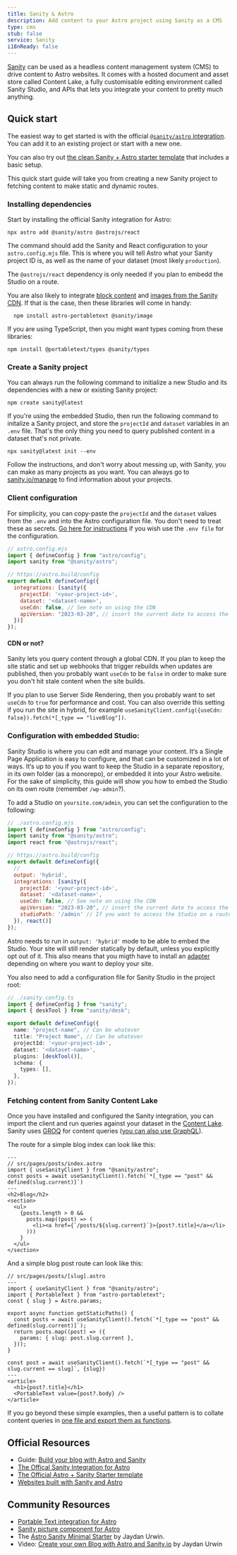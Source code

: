 ```yaml
---
title: Sanity & Astro
description: Add content to your Astro project using Sanity as a CMS
type: cms
stub: false
service: Sanity
i18nReady: false
---
```



[Sanity](http://sanity.io) can be used as a headless content management system (CMS) to drive content to Astro websites. It comes with a hosted document and asset store called Content Lake, a fully customisable editing environment called Sanity Studio, and APIs that lets you integrate your content to pretty much anything.

## Quick start

The easiest way to get started is with the official [`@sanity/astro` integration][astro-sanity]. You can add it to an existing project or start with a new one.

You can also try out [the clean Sanity + Astro starter template][starter] that includes a basic setup.

This quick start guide will take you from creating a new Sanity project to fetching content to make static and dynamic routes.

### Installing dependencies

Start by installing the official Sanity integration for Astro:

```shell
npx astro add @sanity/astro @astrojs/react
```

The command should add the Sanity and React configuration to your `astro.config.mjs` file. This is where you will tell Astro what your Sanity project ID is, as well as the name of your dataset (most likely `production`).

The `@astrojs/react` dependency is only needed if you plan to embedd the Studio on a route.

You are also likely to integrate [block content][portabletext] and [images from the Sanity CDN][asset-pipeline]. If that is the case, then these libraries will come in handy:


```shell
  npm install astro-portabletext @sanity/image
```

If you are using TypeScript, then you might want types coming from these libraries:

```shell
npm install @portabletext/types @sanity/types
```

### Create a Sanity project

You can always run the following command to initialize a new Studio and its dependencies with a new or existing Sanity project:

```shell
npm create sanity@latest
```

If you're using the embedded Studio, then run the following command to initalize a Sanity project, and store the `projectId` and `dataset` variables in an `.env` file. That's the only thing you need to query published content in a dataset that's not private.

```shell
npx sanity@latest init --env
```

Follow the instructions, and don't worry about messing up, with Sanity, you can make as many projects as you want. You can always go to [sanity.io/manage][manage] to find information about your projects.

### Client configuration

For simplicity, you can copy-paste the `projectId` and the `dataset` values from the `.env` and into the Astro configuration file. You don't need to treat these as secrets. [Go here for instructions][env-config] if you wish use the `.env file` for the configuration.

```javascript
// astro.config.mjs
import { defineConfig } from "astro/config";
import sanity from "@sanity/astro";

// https://astro.build/config
export default defineConfig({
  integrations: [sanity({
    projectId: '<your-project-id>',
    dataset: '<dataset-name>',
    useCdn: false, // See note on using the CDN
    apiVersion: "2023-03-20", // insert the current date to access the latest version of the API
  })]
});

```

#### CDN or not?
Sanity lets you query content through a global CDN. If you plan to keep the site static and set up webhooks that trigger rebuilds when updates are published, then you probably want `useCdn` to be `false` in order to make sure you don't hit stale content when the site builds.

If you plan to use Server Side Rendering, then you probably want to set `useCdn` to `true` for performance and cost. You can also override this setting if you run the site in hybrid, for example `useSanityClient.config({useCdn: false}).fetch(*[_type == "liveBlog"])`.

### Configuration with embedded Studio:

Sanity Studio is where you can edit and manage your content. It‘s a Single Page Application is easy to configure, and that can be customized in a lot of ways. It‘s up to you if you want to keep the Studio in a separate repository, in its own folder (as a monorepo), or embedded it into your Astro website. For the sake of simplicity, this guide will show you how to embed the Studio on its own route (remember `/wp-admin`?).


To add a Studio on `yoursite.com/admin`, you can set the configuration to the following:

```javascript
// ./astro.config.mjs
import { defineConfig } from "astro/config";
import sanity from "@sanity/astro";
import react from "@astrojs/react";

// https://astro.build/config
export default defineConfig({
  //
  output: 'hybrid',
  integrations: [sanity({
    projectId: '<your-project-id>',
    dataset: '<dataset-name>',
    useCdn: false, // See note on using the CDN
    apiVersion: "2023-03-20", // insert the current date to access the latest version of the API
    studioPath: '/admin' // If you want to access the Studio on a route
  }), react()]
});
```

Astro needs to run in `output: 'hybrid'` mode to be able to embed the Studio. Your site will still render statically by default, unless you explicitly opt out of it. This also means that you migth have to install an [adapter][adapter] depending on where you want to deploy your site.

You also need to add a configuration file for Sanity Studio in the project root:

```ts
// ./sanity.config.ts
import { defineConfig } from "sanity";
import { deskTool } from "sanity/desk";

export default defineConfig({
  name: "project-name", // Can be whatever
  title: "Project Name", // Can be whatever
  projectId: '<your-project-id>',
  dataset: '<dataset-name>',
  plugins: [deskTool()],
  schema: {
    types: [],
  },
});
```

### Fetching content from Sanity Content Lake

Once you have installed and configured the Sanity integration, you can import the client and run queries against your dataset in the [Content Lake][contentlake]. Sanity uses [GROQ][GROQ] for content queries ([you can also use GraphQL][graphql]).

The route for a simple blog index can look like this:

```astro
---
// src/pages/posts/index.astro
import { useSanityClient } from "@sanity/astro";
const posts = await useSanityClient().fetch(`*[_type == "post" && defined(slug.current)]`)
---
<h2>Blog</h2>
<section>
  <ul>
    {posts.length > 0 &&
      posts.map((post) => (
        <li><a href={`/posts/${slug.current}`}>{post?.title}</a></li>
      )))
    }
  </ul>
</section>
```

And a simple blog post route can look like this:

```astro
// src/pages/posts/[slug].astro
---
import { useSanityClient } from "@sanity/astro";
import { PortableText } from "astro-portabletext";
const { slug } = Astro.params;

export async function getStaticPaths() {
  const posts = await useSanityClient().fetch(`*[_type == "post" && defined(slug.current)]`);
  return posts.map((post) => ({
    params: { slug: post.slug.current },
  }));
}

const post = await useSanityClient().fetch(`*[_type == "post" && slug.current == slug]`, {slug})
---
<article>
  <h1>{post?.title}</h1>
  <PortableText value={post?.body} />
</article>
```
If you go beyond these simple examples, then a useful pattern is to collate content queries in [one file and export them as functions][query-file].




## Official Resources

- Guide: [Build your blog with Astro and Sanity](https://www.sanity.io/guides/sanity-astro-blog)
- [The Offical Sanity Integration for Astro][astro-sanity]
- [The Official Astro + Sanity Starter template][starter]
- [Websites built with Sanity and Astro][showcase]

## Community Resources

- [Portable Text integration for Astro][astro-portabletext]
- [Sanity picture component for Astro][astro-sanity-picture]
- The [Astro Sanity Minimal Starter](https://github.com/littlesticks/astro-sanity-minimal-starter) by Jaydan Urwin.
- Video: [Create your own Blog with Astro and Sanity.io](https://www.youtube.com/watch?v=-jAWLTfsSQw) by Jaydan Urwin


[astro-sanity]: https://www.sanity.io/plugins/sanity-astro
[astro-portabletext]: https://github.com/sanity-io/astro-portabletext
[astro-sanity-picture]: https://github.com/otterdev-io/astro-sanity-picture
[sanity-image]: https://github.com/sanity-io/@sanity/image
[starter]: https://www.sanity.io/templates/astro-sanity-clean
[portabletext]: https://portabletext.org
[contentlake]: https://www.sanity.io/docs/datastore
[asset-pipeline]: https://www.sanity.io/docs/asset-pipeline
[manage]: https://sanity.io/manage
[env-config]: /en/guides/configuring-astro/#environment-variables
[adapter]: /en/guides/server-side-rendering/#adding-an-adapter
[GROQ]: https://www.sanity.io/docs/groq
[graphql]: https://www.sanity.io/docs/graphql
[query-file]: https://github.com/sanity-io/sanity-template-astro-clean/blob/main/app/src/utils/sanity.ts
[showcase]: https://www.sanity.io/exchange/type=projects/framework=astro
